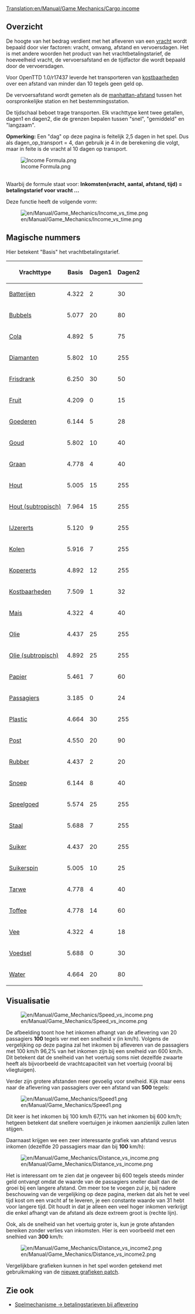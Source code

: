 [[Translation:en/Manual/Game Mechanics/Cargo income]]

==Overzicht==

De hoogte van het bedrag verdient met het afleveren van een [[nl/Manual/Vracht|vracht]] wordt bepaald door vier factoren: vracht, omvang, afstand en vervoersdagen. Het is met andere woorden het product van het vrachtbetalingstarief, de hoeveelheid vracht, de vervoersafstand en de tijdfactor die wordt bepaald door de vervoersdagen.

Voor OpenTTD 1.0/r17437 leverde het transporteren van [[nl/Manual/Base Set/Cargos/Kostbaarheden|kostbaarheden]] over een afstand van minder dan 10 tegels geen geld op.

De vervoersafstand wordt gemeten als de [http://nl.wikipedia.org/wiki/Manhattan-metriek manhattan-afstand] tussen het oorspronkelijke station en het bestemmingsstation.

De tijdschaal beboet trage transporten. Elk vrachttype kent twee getallen, dagen1 en dagen2, die de grenzen bepalen tussen "snel", "gemiddeld" en "langzaam".

'''Opmerking:''' Een "dag" op deze pagina is feitelijk 2,5 dagen in het spel. Dus als dagen_op_transport = 4, dan gebruik je 4 in de berekening die volgt, maar in feite is de vracht al 10 dagen op transport.

<!--
<math>
I(c,a,d,t)=c_\mathrm{Basis} \cdot a \cdot d \cdot \max\left(31,
\begin{cases}
255 & t \le c_\mathrm{Dagen1} \\
255 - (t-c_\mathrm{Dagen1}) & c_\mathrm{Dagen1} < t \le c_\mathrm{Dagen1} + c_\mathrm{Dagen2} \\
255 - 2(t-c_\mathrm{Dagen1}) + c_\mathrm{Dagen2} & t > c_\mathrm{Dagen1} + c_\mathrm{Dagen2} 
\end{cases}\right)\cdot\frac{1}{2^{21}}
</math>
-->

[[File:en/Manual/Game Mechanics/Income Formula.png|Income Formula.png]]

<br>Waarbij de formule staat voor: '''Inkomsten(vracht, aantal, afstand, tijd) = betalingstarief voor vracht ...'''

Deze functie heeft de volgende vorm:

[[File:en/Manual/Game Mechanics/Income vs time.png]]

==Magische nummers==

Hier betekent "Basis" het vrachtbetalingstarief.

{| class="wikitable sortable" style="text-align:right"
! Vrachttype !! Basis !! Dagen1 !! Dagen2
|-
|[[nl/Manual/Base Set/Cargos/Batterijen|Batterijen]]||4.322||2||30
|-
|[[nl/Manual/Base Set/Cargos/Bubbels|Bubbels]]||5.077||20||80
|-
|[[nl/Manual/Base Set/Cargos/Cola|Cola]]||4.892||5||75
|-
|[[nl/Manual/Base Set/Cargos/Diamanten|Diamanten]]||5.802||10||255
|-
|[[nl/Manual/Base Set/Cargos/Frisdrank|Frisdrank]]||6.250||30||50
|-
|[[nl/Manual/Base Set/Cargos/Fruit|Fruit]]||4.209||0||15
|-
|[[nl/Manual/Base Set/Cargos/Goederen|Goederen]]||6.144||5||28
|-
|[[nl/Manual/Base Set/Cargos/Goud|Goud]]||5.802||10||40
|-
|[[nl/Manual/Base Set/Cargos/Graan|Graan]]||4.778||4||40
|-
|[[nl/Manual/Base Set/Cargos/Hout|Hout]]||5.005||15||255
|-
|[[nl/Manual/Base Set/Cargos/Hout|Hout (subtropisch)]]||7.964||15||255
|-
|[[nl/Manual/Base Set/Cargos/IJzererts|IJzererts]]||5.120||9||255
|-
|[[nl/Manual/Base Set/Cargos/Kolen|Kolen]]||5.916||7||255
|-
|[[nl/Manual/Base Set/Cargos/Kopererts|Kopererts]]||4.892||12||255
|-
|[[nl/Manual/Base Set/Cargos/Kostbaarheden|Kostbaarheden]]||7.509||1||32
|-
|[[nl/Manual/Base Set/Cargos/Mais|Mais]]||4.322||4||40
|-
|[[nl/Manual/Base Set/Cargos/Olie|Olie]]||4.437||25||255
|-
|[[nl/Manual/Base Set/Cargos/Olie|Olie (subtropisch)]]||4.892||25||255
|-
|[[nl/Manual/Base Set/Cargos/Papier|Papier]]||5.461||7||60
|-
|[[nl/Manual/Base Set/Cargos/Passagiers|Passagiers]]||3.185||0||24
|-
|[[nl/Manual/Base Set/Cargos/Plastic|Plastic]]||4.664||30||255
|-
|[[nl/Manual/Base Set/Cargos/Post|Post]]||4.550||20||90
|-
|[[nl/Manual/Base Set/Cargos/Rubber|Rubber]]||4.437||2||20
|-
|[[nl/Manual/Base Set/Cargos/Snoep|Snoep]]||6.144||8||40
|-
|[[nl/Manual/Base Set/Cargos/Speelgoed|Speelgoed]]||5.574||25||255
|-
|[[nl/Manual/Base Set/Cargos/Staal|Staal]]||5.688||7||255
|-
|[[nl/Manual/Base Set/Cargos/Suiker|Suiker]]||4.437||20||255
|-
|[[nl/Manual/Base Set/Cargos/Suikerspin|Suikerspin]]||5.005||10||25
|-
|[[nl/Manual/Base Set/Cargos/Tarwe|Tarwe]]||4.778||4||40
|-
|[[nl/Manual/Base Set/Cargos/Toffee|Toffee]]||4.778||14||60
|-
|[[nl/Manual/Base Set/Cargos/Vee|Vee]]||4.322||4||18
|-
|[[nl/Manual/Base Set/Cargos/Voedsel|Voedsel]]||5.688||0||30
|-
|[[nl/Manual/Base Set/Cargos/Water|Water]]||4.664||20||80
|}

==Visualisatie==

[[File:en/Manual/Game Mechanics/Speed vs income.png]]

De afbeelding toont hoe het inkomen afhangt van de aflevering van 20 passagiers '''100''' tegels ver met een snelheid v (in km/h). Volgens de vergelijking op deze pagina zal het inkomen bij afleveren van de passagiers met 100 km/h 96,2% van het inkomen zijn bij een snelheid van 600 km/h. Dit betekent dat de snelheid van het voertuig soms niet dezelfde zwaarte heeft als bijvoorbeeld de vrachtcapaciteit van het voertuig (vooral bij vliegtuigen).

Verder zijn grotere afstanden meer gevoelig voor snelheid. Kijk maar eens naar de aflevering van passagiers over een afstand van '''500''' tegels:

[[File:en/Manual/Game Mechanics/Speed1.png]]

Dit keer is het inkomen bij 100 km/h 67,1% van het inkomen bij 600 km/h; hetgeen betekent dat snellere voertuigen je inkomen aanzienlijk zullen laten stijgen.

Daarnaast krijgen we een zeer interessante grafiek van afstand vesrus inkomen (dezelfde 20 passagiers maar dan bij '''100''' km/h):

[[File:en/Manual/Game Mechanics/Distance vs income.png]]

Het is interessant om te zien dat je ongeveer bij 600 tegels steeds minder geld ontvangt omdat de waarde van de passagiers sneller daalt dan de groei bij een langere afstand. Om meer toe te voegen zul je, bij nadere beschouwing van de vergelijking op deze pagina, merken dat als het te veel tijd kost om een vracht af te leveren, je een constante waarde van 31 hebt voor langere tijd. Dit houdt in dat je alleen een veel hoger inkomen verkrijgt die enkel afhangt van de afstand als deze extreem groot is (rechte lijn).

Ook, als de snelheid van het voertuig groter is, kun je grote afstanden bereiken zonder verlies van inkomsten. Hier is een voorbeeld met een snelhied van '''300''' km/h:

[[File:en/Manual/Game Mechanics/Distance vs income2.png]]

Vergelijkbare grafieken kunnen in het spel worden getekend met gebruikmaking van de [http://www.tt-forums.net/viewtopic.php?f=33&t=31984 nieuwe grafieken patch].

==Zie ook==

*[[nl/Manual/Game Mechanics/Main Page#betalingstarieven-bij-aflevering|Spelmechanisme -> betalingstarieven bij aflevering]]